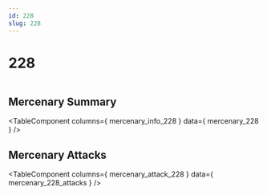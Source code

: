 ```yaml
---
id: 228
slug: 228
---
```



# 228

<div style = {{ display: "flex" }}>
    <Image img={require('@site/static/img/mercenaries/illust/thum_char_view_n_228.jpg')}/>
    
</div>

## Mercenary Summary

<TableComponent
  columns={ mercenary_info_228 }
  data={ mercenary_228 }
/>

## Mercenary Attacks

<TableComponent
  columns={ mercenary_attack_228 }
  data={ mercenary_228_attacks }
/>